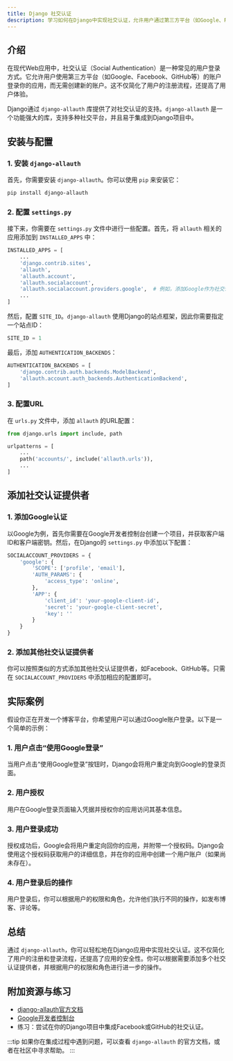 ```yaml
---
title: Django 社交认证
description: 学习如何在Django中实现社交认证，允许用户通过第三方平台（如Google、Facebook等）登录你的应用。
---
```


## 介绍

在现代Web应用中，社交认证（Social Authentication）是一种常见的用户登录方式。它允许用户使用第三方平台（如Google、Facebook、GitHub等）的账户登录你的应用，而无需创建新的账户。这不仅简化了用户的注册流程，还提高了用户体验。

Django通过 `django-allauth` 库提供了对社交认证的支持。`django-allauth` 是一个功能强大的库，支持多种社交平台，并且易于集成到Django项目中。

## 安装与配置

### 1. 安装 `django-allauth`

首先，你需要安装 `django-allauth`。你可以使用 `pip` 来安装它：

```bash
pip install django-allauth
```

### 2. 配置 `settings.py`

接下来，你需要在 `settings.py` 文件中进行一些配置。首先，将 `allauth` 相关的应用添加到 `INSTALLED_APPS` 中：

```python
INSTALLED_APPS = [
    ...
    'django.contrib.sites',
    'allauth',
    'allauth.account',
    'allauth.socialaccount',
    'allauth.socialaccount.providers.google',  # 例如，添加Google作为社交认证提供者
    ...
]
```

然后，配置 `SITE_ID`。`django-allauth` 使用Django的站点框架，因此你需要指定一个站点ID：

```python
SITE_ID = 1
```

最后，添加 `AUTHENTICATION_BACKENDS`：

```python
AUTHENTICATION_BACKENDS = [
    'django.contrib.auth.backends.ModelBackend',
    'allauth.account.auth_backends.AuthenticationBackend',
]
```

### 3. 配置URL

在 `urls.py` 文件中，添加 `allauth` 的URL配置：

```python
from django.urls import include, path

urlpatterns = [
    ...
    path('accounts/', include('allauth.urls')),
    ...
]
```

## 添加社交认证提供者

### 1. 添加Google认证

以Google为例，首先你需要在Google开发者控制台创建一个项目，并获取客户端ID和客户端密钥。然后，在Django的 `settings.py` 中添加以下配置：

```python
SOCIALACCOUNT_PROVIDERS = {
    'google': {
        'SCOPE': ['profile', 'email'],
        'AUTH_PARAMS': {
            'access_type': 'online',
        },
        'APP': {
            'client_id': 'your-google-client-id',
            'secret': 'your-google-client-secret',
            'key': ''
        }
    }
}
```

### 2. 添加其他社交认证提供者

你可以按照类似的方式添加其他社交认证提供者，如Facebook、GitHub等。只需在 `SOCIALACCOUNT_PROVIDERS` 中添加相应的配置即可。

## 实际案例

假设你正在开发一个博客平台，你希望用户可以通过Google账户登录。以下是一个简单的示例：

### 1. 用户点击“使用Google登录”

当用户点击“使用Google登录”按钮时，Django会将用户重定向到Google的登录页面。

### 2. 用户授权

用户在Google登录页面输入凭据并授权你的应用访问其基本信息。

### 3. 用户登录成功

授权成功后，Google会将用户重定向回你的应用，并附带一个授权码。Django会使用这个授权码获取用户的详细信息，并在你的应用中创建一个用户账户（如果尚未存在）。

### 4. 用户登录后的操作

用户登录后，你可以根据用户的权限和角色，允许他们执行不同的操作，如发布博客、评论等。

## 总结

通过 `django-allauth`，你可以轻松地在Django应用中实现社交认证。这不仅简化了用户的注册和登录流程，还提高了应用的安全性。你可以根据需要添加多个社交认证提供者，并根据用户的权限和角色进行进一步的操作。

## 附加资源与练习

- [django-allauth官方文档](https://django-allauth.readthedocs.io/en/latest/)
- [Google开发者控制台](https://console.developers.google.com/)
- 练习：尝试在你的Django项目中集成Facebook或GitHub的社交认证。

:::tip
如果你在集成过程中遇到问题，可以查看 `django-allauth` 的官方文档，或者在社区中寻求帮助。
:::